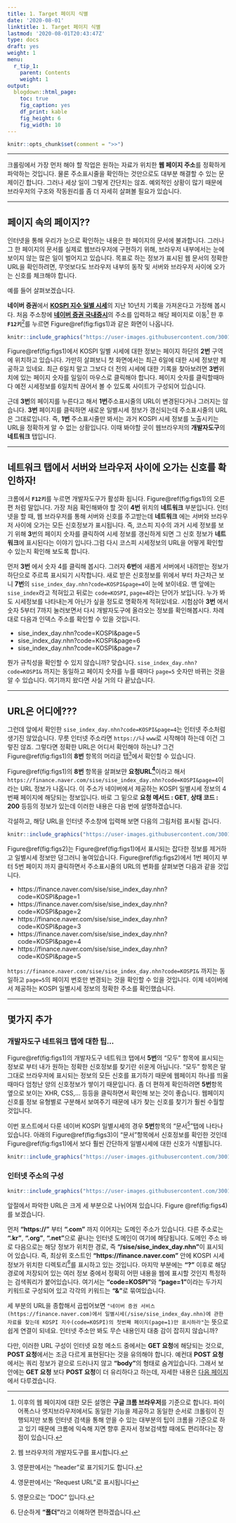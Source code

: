 ```yaml
---
title: 1. Target 페이지 식별
date: '2020-08-01'
linktitle: 1. Target 페이지 식별
lastmod: '2020-08-01T20:43:47Z'
type: docs
draft: yes
weight: 1
menu:
  r_tip_1:
    parent: Contents
    weight: 1
output:
  blogdown::html_page:
    toc: true
    fig_caption: yes
    df_print: kable
    fig_height: 6
    fig_width: 10
---
```


```r
knitr::opts_chunk$set(comment = ">>")
```

---

크롤링에서 가장 먼저 해야 할 작업은 원하는 자료가 위치한 **웹 페이지 주소**를 정확하게 파악하는 것입니다. 물론 주소표시줄을 확인하는 것만으로도 대부분 해결할 수 있는 문제이긴 합니다. 그러나 세상 일이 그렇게 간단치는 않죠. 예외적인 상황이 많기 때문에 브라우저의 구조와 작동원리를 좀 더 자세히 살펴볼 필요가 있습니다.

---

## **페이지 속의 페이지??**

인터넷을 통해 우리가 눈으로 확인하는 내용은  한 페이지의 문서에 불과합니다. 그러나 그 한 페이지의 문서를 실제로 웹브라우저에 구현하기 위해, 브라우저 내부에서는 눈에 보이지 않는 많은 일이 벌어지고 있습니다. 목표로 하는 정보가 표시된 웹 문서의 정확한 URL을 확인하려면, 무엇보다도 브라우저 내부의 동작 및 서버와 브라우저 사이에 오가는 신호를 체크해야 합니다. 

예를 들어 살펴보겠습니다.  

**네이버 증권**에서 [**KOSPI 지수 일별 시세**](https://finance.naver.com/sise/sise_index.nhn?code=KOSPI)의 
지난 10년치 기록을 가져온다고 가정해 봅시다. 처음 주소창에 [**네이버 증권 국내증시**](https://finance.naver.com/sise/sise_index.nhn?code=KOSPI)의 주소를 입력하고 해당 페이지로 이동^[이후의 웹 페이지에 대한 모든 설명은 **구글 크롬 브라우저**를 기준으로 합니다. 파이어폭스나 엣지브라우저에서도 동일한 기능을 제공하고 동일한 순서로 크롤링이 진행되지만 보통 인터넷 검색을 통해 얻을 수 있는 대부분의 팁이 크롬을 기준으로 하고 있기 때문에 크롬에 익숙해 지면 향후 혼자서 정보검색할 때에도 편리하다는 장점이 있습니다.] 한 후 
**`F12키`**^[웹 브라우저의 개발자도구를 표시합니다.]를 누르면 Figure\@ref(fig:figs1)과 같은 화면이 나옵니다.


```r
knitr::include_graphics("https://user-images.githubusercontent.com/30010992/89721986-a1ffee80-da1e-11ea-9af8-c66eb549e81a.jpg")
```


Figure\@ref(fig:figs1)에서 KOSPI 일별 시세에 대한 정보는 페이지 하단의 **2번** 구역에 위치하고 있습니다. 가만히 살펴보니 첫 화면에서는 최근 6일에 대한 시세 정보만 제공하고 있네요. 최근 6일치 말고 그보다 더 전의 시세에 대한 기록을 찾아보려면 **3번**위치에 있는 페이지 숫자를 일일이 마우스로 클릭해야 합니다. 페이지 숫자를 클릭할때마다 예전 시세정보를 6일치씩 끊어서 볼 수 있도록 사이트가 구성되어 있습니다. 

근데 **3번**의 페이지를 누른다고 해서 **1번**주소표시줄의 URL이 변경된다거나 그러지는 않습니다. **3번** 페이지를 클릭하면 새로운 일별시세 정보가 갱신되는데 주소표시줄의 URL은 그대로입니다. 즉, **1번** 주소표시줄만 봐서는 과거 KOSPI 시세 정보를 노출시키는 URL을 정확하게 알 수 없는 상황입니다. 이때 봐야할 곳이 웹브라우저의 **개발자도구**의 **네트워크** 탭입니다. 

---

## **네트워크 탭에서 서버와 브라우저 사이에 오가는 신호를 확인하자!**

크롬에서 **`F12키`**를 누르면 개발자도구가 활성화 됩니다. Figure\@ref(fig:figs1)의 오른편 처럼 말입니다. 가장 처음 확인해봐야 할 것이 **4번** 위치의 **네트워크** 부분입니다. 인터넷을 할 때, 웹 브라우저를 통해 서버와 신호를 주고받는데 **네트워크** 에는 서버와 브라우저 사이에 오가는 모든 신호정보가 표시됩니다. 즉, 코스피 지수의 과거 시세 정보를 보기 위해 **3**번의 페이지 숫자를 클릭하여 시세 정보를 갱신하게 되면 그 신호 정보가 **네트워크**에 표시된다는 이야기 입니다.그럼 다시 코스피 시세정보의 URL을 어떻게 확인할 수 있는지 확인해 보도록 합니다. 

먼저 **3번** 에서 숫자 4를 클릭해 봅시다. 그러자 **6번**에 새롭게 서버에서 내려받는 정보가 하단으로 주르륵 표시되기 시작합니다. 새로 받은 신호정보를 위에서 부터 차근차근 보니 **7번**의 `sise_index_day.nhn?code=KOSPI&page=4`이 눈에 보이네요. 맨 앞에는 `sise_index`라고 적혀있고 뒤로는 `code=KOSPI`, `page=4`라는 단어가 보입니다. 누가 봐도 시세정보를 나타내는게 아닌가 싶을 정도로 명확하게 적혀있네요. 시험삼아 **3번** 에서 숫자 5부터 7까지 눌러보면서 다시 개발자도구에 올라오는 정보를 확인해봅시다. 차례대로 다음과 인덱스 주소를 확인할 수 있을 것입니다. 

- sise_index_day.nhn?code=KOSPI&page=5
- sise_index_day.nhn?code=KOSPI&page=6
- sise_index_day.nhn?code=KOSPI&page=7

뭔가 규칙성을 확인할 수 있지 않습니까? 맞습니다. `sise_index_day.nhn?code=KOSPI&` 까지는 동일하고 페이지 숫자를 누를 때마다 `page=5` 숫자만 바뀌는 것을 알 수 있습니다. 여기까지 왔다면 사실 거의 다 끝났습니다. 

---

## **URL은 어디에???**

그런데 앞에서 확인한 `sise_index_day.nhn?code=KOSPI&page=4`는 인터넷 주소처럼 생기진 않았습니다. 무릇 인터넷 주소라면 `https://`나 `www`로 시작해야 하는데 이건 그렇진 않죠. 그렇다면 정확한 URL은 어디서 확인해야 하는냐? 그건 Figure\@ref(fig:figs1)의 **8번** 항목의 머리글 탭^[영문판에서는 "header"로 표기되기도 합니다.]에서 확인할 수 있습니다. 

Figure\@ref(fig:figs1)의 **8번** 항목을 살펴보먄 **요청URL^[영문판에서는 "Request URL"로 표시됩니다]**이라고 해서 `https://finance.naver.com/sise/sise_index_day.nhn?code=KOSPI&page=4`이라는 URL 정보가 나옵니다. 이 주소가 네이버에서 제공하는 KOSPI 일별시세 정보의 4번째 페이지에 해당되는 정보입니다. 바로 그 밑으로 **요청 메서드 : GET**, **상태 코드 : 200** 등등의 정보가 있는데 이러한 내용은 다음 번에 설명하겠습니다. 

각설하고, 해당 URL을 인터넷 주소창에 입력해 보면 다음의 그림처럼 표시될 겁니다. 

```r
knitr::include_graphics("https://user-images.githubusercontent.com/30010992/89721985-9e6c6780-da1e-11ea-93fa-4d754b743783.jpg")
```

Figure\@ref(fig:figs2)는 Figure\@ref(fig:figs1)에서 표시되는 잡다한 정보를 제거하고 일별시세 정보만 덩그러니 놓여있습니다. Figure\@ref(fig:figs2)에서 1번 페이지 부터 5번 페이지 까지 클릭하면서 주소표시줄의 URL의 변화를 살펴보면 다음과 같을 것입니다. 

- https://finance.naver.com/sise/sise_index_day.nhn?code=KOSPI&page=1
- https://finance.naver.com/sise/sise_index_day.nhn?code=KOSPI&page=2
- https://finance.naver.com/sise/sise_index_day.nhn?code=KOSPI&page=3
- https://finance.naver.com/sise/sise_index_day.nhn?code=KOSPI&page=4
- https://finance.naver.com/sise/sise_index_day.nhn?code=KOSPI&page=5

`https://finance.naver.com/sise/sise_index_day.nhn?code=KOSPI&` 까지는 동일하고 `page=5`의 페이지 번호만 변경되는 것을 확인할 수 있을 것입니다. 이제 네이버에서 제공하는 KOSPI 일별시세 정보의 정확한 주소를 확인했습니다. 

---

## **몇가지 추가**
### 개발자도구 네트워크 탭에 대한 팁...
Figure\@ref(fig:figs1)의 개발자도구 네트워크 탭에서 **5번**의 "모두" 항목에 표시되는 정보로 부터 내가 원하는 정확한 신호정보를 찾기란 쉬운게 아닙니다. "모두" 항목은 말 그대로 브라우저에 표시되는 정보의 모든 신호를 표기하기 때문에 웹페이지 하나를 띄울 때마다 엄청난 양의 신호정보가 쌓이기 때문입니다. 좀 더 편하게 확인하려면 **5번**항목 옆으로 보이는 XHR, CSS,... 등등을 클릭하면서 확인해 보는 것이 좋습니다. 웹페이지 신호를 정보 유형별로 구분해서 보여주기 때문에 내가 찾는 신호를 찾기가 훨씬 수월할 것입니다. 

이번 포스트에서 다룬 네이버 KOSPI 일별시세의 경우  **5번**항목의 "문서^[영문으로는 "DOC" 입니다.]"탭에 나타나 있습니다. 아래의 Figure\@ref(fig:figs3)이 "문서"항목에서 신호정보를 확인한 것인데 Figure\@ref(fig:figs1)에서 보다 훨씬 간단하게 일별시세에 대한 신호가 식별됩니다.

```r
knitr::include_graphics("https://user-images.githubusercontent.com/30010992/89721987-a5937580-da1e-11ea-8d2f-4e8ed85d094d.jpg")
```


### 인터넷 주소의 구성

```r
knitr::include_graphics("https://user-images.githubusercontent.com/30010992/90947380-59115680-e470-11ea-8ce0-de44cdcf7555.PNG")
```

앞절에서 파악한 URL은 크게 세 부분으로 나뉘어져 있습니다. Figure \@ref(fig:figs4)를 보겠습니다. 

먼저 **"https://"** 부터 **".com"** 까지 이어지는 도메인 주소가 있습니다. 다른 주소로는 **".kr"**, **".org"**, **".net"**으로 끝나는 인터넷 도메인이 여기에 해당됩니다. 도메인 주소 바로 다음으로는 해당 정보가 위치한 경로, 즉 **"/sise/sise_index_day.nhn"**이 표시되어 있습니다. 즉, 최상위 호스트인 **"https://finance.naver.com"** 안에 KOSPI 시세 정보가 위치한 디렉토리^[단순하게 **"폴더"**라고 이해하면 편하겠습니다.]를 표시하고 있는 것입니다. 마지막 부분에는 **"?"** 이후로 해당 경로에 저장되어 있는 여러 정보 중에서 정확히 어떤 내용을 웹에 표시할 것인지 특정하는 검색쿼리가 붙어있습니다. 여기서는 **"code=KOSPI"**와 **"page=1"**이라는 두가지 키워드로 구성되어 있고 각각의 키워드는  **"&"**로 묶여있습니다.  

세 부분의 URL을 종합해서 곱씹어보면 `"네이버 증권 서비스(https://finance.naver.com)에서 일별시세(/sise/sise_index_day.nhn)에 관한 자료를 찾는데 KOSPI 지수(code=KOSPI)의 첫번째 페이지(page=1)만 표시하라"`는 뜻으로 쉽게 연결이 되네요. 인터넷 주소만 봐도 무슨 내용인지 대충 감이 잡히지 않습니까?

다만, 이러한 URL 구성이 인터넷 요청 메소드 중에서는 **GET 요청**에 해당되는 것으로, **POST 요청**에서는 조금 다르게 표현된다는 것을 유의해야 합니다. 예컨대 **POST 요청**에서는 쿼리 정보가 겉으로 드러나지 않고 **"body"**의 형태로 숨겨있습니다. 그래서 보안에는 **GET 요청** 보다 **POST 요청**이 더 유리하다고 하는데, 자세한 내용은 [다음  페이지](https://gbkim01.github.io/myblog/courses/r_tip_1/2-%EC%9A%94%EC%B2%AD%EA%B3%BC-%EC%9D%91%EB%8B%B5/)에서 다루겠습니다. 
 


